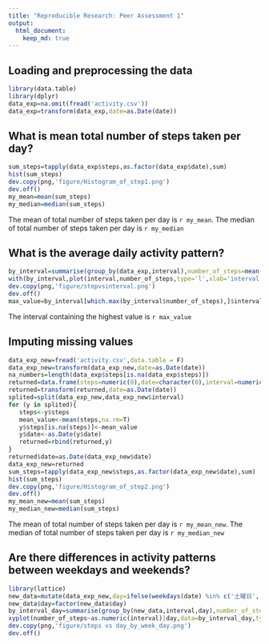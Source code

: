 ```yaml
---
title: "Reproducible Research: Peer Assessment 1"
output: 
  html_document:
    keep_md: true
---
```



## Loading and preprocessing the data
```r
library(data.table)
library(dplyr)
data_exp=na.omit(fread('activity.csv'))
data_exp=transform(data_exp,date=as.Date(date))
```
## What is mean total number of steps taken per day?
```r
sum_steps=tapply(data_exp$steps,as.factor(data_exp$date),sum)
hist(sum_steps)
dev.copy(png,'figure/Histogram_of_step1.png')
dev.off()
my_mean=mean(sum_steps)
my_median=median(sum_steps)
```
The mean of total number of steps taken per day is `r my_mean`.  The median of total number of steps taken per day is `r my_median`

## What is the average daily activity pattern?
```r
by_interval=summarise(group_by(data_exp,interval),number_of_steps=mean(steps))
with(by_interval,plot(interval,number_of_steps,type='l',xlab='interval',ylab='average steps',main='steps vs interval'))
dev.copy(png,'figure/stepvsinterval.png')
dev.off()
max_value=by_interval[which.max(by_interval$number_of_steps),]$interval
```
The interval containing the highest value is `r max_value`  


## Imputing missing values
```r
data_exp_new=fread('activity.csv',data.table = F)
data_exp_new=transform(data_exp_new,date=as.Date(date))
na_numbers=length(data_exp$steps[is.na(data_exp$steps)])
returned=data.frame(steps=numeric(0),date=character(0),interval=numeric(0))
returned=transform(returned,date=as.Date(date))
splited=split(data_exp_new,data_exp_new$interval)
for (y in splited){
   steps<-y$steps
   mean_value<-mean(steps,na.rm=T)
   y$steps[is.na(steps)]<-mean_value
   y$date<-as.Date(y$date)
   returned=rbind(returned,y)
}
returned$date=as.Date(data_exp_new$date)
data_exp_new=returned
sum_steps=tapply(data_exp_new$steps,as.factor(data_exp_new$date),sum)
hist(sum_steps)
dev.copy(png,'figure/Histogram_of_step2.png')
dev.off()
my_mean_new=mean(sum_steps)
my_median_new=median(sum_steps)
```
The mean of total number of steps taken per day is `r my_mean_new`.  The median of total number of steps taken per day is `r my_median_new`


## Are there differences in activity patterns between weekdays and weekends?
```r
library(lattice)
new_data=mutate(data_exp_new,day=ifelse(weekdays(date) %in% c('土曜日','日曜日'),'weekend','weekday'))
new_data$day=factor(new_data$day)
by_interval_day=summarise(group_by(new_data,interval,day),number_of_steps=mean(steps))
xyplot(number_of_steps~as.numeric(interval)|day,data=by_interval_day,type='l',xlab='interval',ylab='average steps',main='steps vs day',layout=c(1,2))
dev.copy(png,'figure/steps vs day_by_week_day.png')
dev.off()
```
